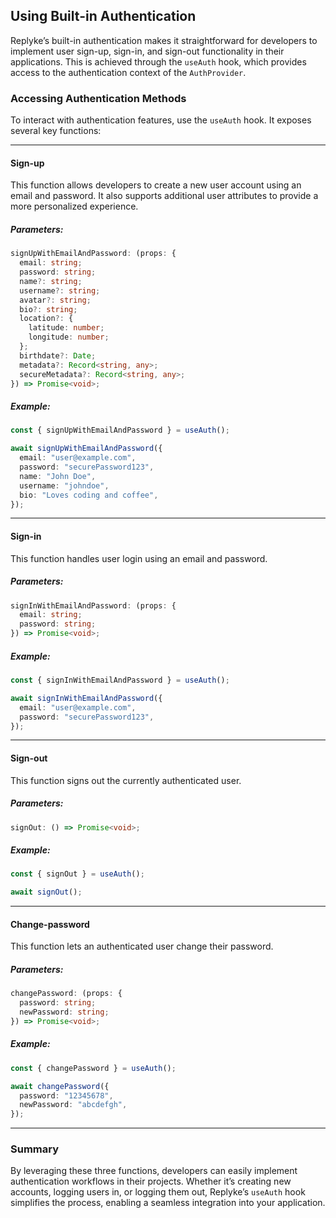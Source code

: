 
## Using Built-in Authentication

Replyke’s built-in authentication makes it straightforward for developers to implement user sign-up, sign-in, and sign-out functionality in their applications. This is achieved through the `useAuth` hook, which provides access to the authentication context of the `AuthProvider`.

### Accessing Authentication Methods

To interact with authentication features, use the `useAuth` hook. It exposes several key functions:

----------

#### **Sign-up**

This function allows developers to create a new user account using an email and password. It also supports additional user attributes to provide a more personalized experience.

##### Parameters:

```typescript
signUpWithEmailAndPassword: (props: {
  email: string;
  password: string;
  name?: string;
  username?: string;
  avatar?: string;
  bio?: string;
  location?: {
    latitude: number;
    longitude: number;
  };
  birthdate?: Date;
  metadata?: Record<string, any>;
  secureMetadata?: Record<string, any>;
}) => Promise<void>;
``` 

##### Example:

```typescript
const { signUpWithEmailAndPassword } = useAuth();

await signUpWithEmailAndPassword({
  email: "user@example.com",
  password: "securePassword123",
  name: "John Doe",
  username: "johndoe",
  bio: "Loves coding and coffee",
});
``` 

----------

#### **Sign-in**

This function handles user login using an email and password.

##### Parameters:

```typescript
signInWithEmailAndPassword: (props: {
  email: string;
  password: string;
}) => Promise<void>;
``` 

##### Example:

```typescript
const { signInWithEmailAndPassword } = useAuth();

await signInWithEmailAndPassword({
  email: "user@example.com",
  password: "securePassword123",
});
``` 

----------

#### **Sign-out**

This function signs out the currently authenticated user.

##### Parameters:


```typescript
signOut: () => Promise<void>;
```

##### Example:

```typescript
const { signOut } = useAuth();

await signOut();
```

----------

#### **Change-password**

This function lets an authenticated user change their password.

##### Parameters:


```typescript
changePassword: (props: {
  password: string;
  newPassword: string;
}) => Promise<void>;
```

##### Example:

```typescript
const { changePassword } = useAuth();

await changePassword({
  password: "12345678",
  newPassword: "abcdefgh",
});
```

----------

### Summary

By leveraging these three functions, developers can easily implement authentication workflows in their projects. Whether it’s creating new accounts, logging users in, or logging them out, Replyke’s `useAuth` hook simplifies the process, enabling a seamless integration into your application.